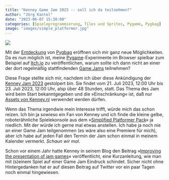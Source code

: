 ```yaml
---
title: "Kenney Game Jam 2023 -- soll ich da teilnehmen?"
author: "Jörg Kantel"
date: "2023-06-07 15:30:00"
categories: [Spieleprogrammierung, Tiles und Sprites, Pygame, Pygbag]
image: "images/simple_platformer.jpg"
---
```


[![](images/simple_platformer-b.jpg)](https://kenney.nl/media/pages/assets/simplified-platformer-pack/d5bb44c767-1677693195/preview.png)

Mit der [Entdeckung](https://kantel.github.io/posts/2023060501_pygame_im_browser/) von [Pygbag](http://cognitiones.kantel-chaos-team.de/multimedia/spieleprogrammierung/pygbag.html) eröffnen sich mir ganz neue Möglichkeiten. Da es nun möglich ist, meine [Pygame](http://cognitiones.kantel-chaos-team.de/multimedia/spieleprogrammierung/pygame.html)-Experimente im Browser spielbar zum Beispiel auf [Itch.io](https://kantel.itch.io/) zu veröffentlichen, warum sollte ich dann nicht an einer der dort regelmäßig stattfindenden [Game Jams](https://de.wikipedia.org/wiki/Game_Jam) teilnehmen?

Diese Frage stellte sich mir, nachdem ich über diese Ankündigung der [Kenney Jam 2023](https://itch.io/jam/kenney-jam-2023) gestolpert bin. Sie findet vom 21. Juli 2023, 12:00 Uhr bis 23. Juli 2023, 12:00 Uhr, alsp über 48 Stunden, statt. Das Thema des Jam wird beim Start bekanntgegeben und die »Einschränkung« ist, daß nur [Assets von Kenney.nl](https://kenney.nl/assets) verwendet werden dürfen.

Wenn das Thema irgendwie mein Interesse trifft, würde mich das schon reizen. Ich bin ja sowieso ein Fan von Kenney und ich finde die kleine gelbe, roboterähnliche Spielekonsole aus dem »[Simplified Platformer Pack](https://kenney.nl/assets/simplified-platformer-pack)« ja niedlich. Mit der würde ich gerne mal etwas anstellen. Ich habe ja noch nie an einer Game Jam teilgenommen (es wäre also eine Premiere für mich), aber ich habe auf jeden Fall den Termin der Jam schon einmal in meinem Kalender vermerkt. *Schaun wir mal.*

Schon vor einem Jahr hatte Kenney in seinem Blog den Beitrag »[Improving the presentation of jam games](https://kenney.nl/learn/improving-the-presentation-of-jam-games)« veröffentlicht, eine Kurzanleitung, wie man mit (s)einem Spiel auf einer Game Jam Eindruck schindet. Sicher nicht ohne Hintergedanken hat er auf diesen Beitrag auf Twitter vor ein paar Tagen noch einmal hingewiesen.